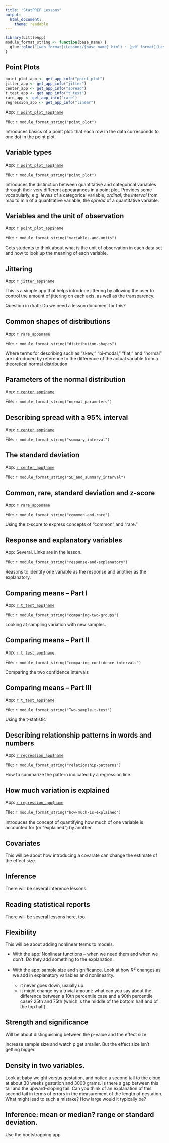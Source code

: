 ```yaml
---
title: "StatPREP Lessons"
output: 
  html_document:
    theme: readable
---
```


```r
library(LittleApp)
module_format_string <- function(base_name) {
  glue::glue("[web format](Lessons/{base_name}.html) : [pdf format](Lessons/{base_name}.pdf) : [word format](Lessons/{base_name}.docx) : [Rmd format](Lessons/{base_name}.Rmd)")
}
```

## Point Plots 

```r
point_plot_app <- get_app_info("point_plot")
jitter_app <- get_app_info("jitter")
center_app <- get_app_info("spread")
t_test_app <- get_app_info("t_test")
rare_app <- get_app_info("rare")
regression_app <- get_app_info("linear")
```

App: [`r point_plot_app$name`](`r point_plot_app$url`)

File: `r module_format_string("point_plot")`

Introduces basics of a point plot: that each row in the data corresponds to one dot in the point plot.

## Variable types

App: [`r point_plot_app$name`](`r point_plot_app$url`)

File: `r module_format_string("point_plot")`

Introduces the distinction between quantitative and categorical variables through their very different appearances in a point plot. Provides some vocabularly, e.g. *levels* of a categorical variable, *ordinal*, the *interval*  from max to min of a quantitative variable, the *spread* of a quantitative variable.

## Variables and the unit of observation

App: [`r point_plot_app$name`](`r point_plot_app$url`)

File: `r module_format_string("variables-and-units")`

Gets students to think about what is the unit of observation in each data set and how to look up the meaning of each variable.

## Jittering

App: [`r jitter_app$name`](`r jitter_app$url`)

This is a simple app that helps introduce jittering by allowing the user to control the amount of jittering on each axis, as well as the transparency.

Question in draft: Do we need a lesson document for this?

## Common shapes of distributions

App: [`r rare_app$name`](`r rare_app$url`)

File: `r module_format_string("distribution-shapes")`

Where terms for describing such as "skew," "bi-modal," "flat," and "normal" are introduced by reference to the difference of the actual variable from a theoretical normal distribution.

## Parameters of the normal distribution

App: [`r center_app$name`](`r center_app$url`)

File: `r module_format_string("normal_parameters")`

## Describing spread with a 95% interval

App: [`r center_app$name`](`r center_app$url`)

File: `r module_format_string("summary_interval")`

## The standard deviation

App: [`r center_app$name`](`r center_app$url`)

File: `r module_format_string("SD_and_summary_interval")`

## Common, rare, standard deviation and z-score

App: [`r rare_app$name`](`r rare_app$url`)

File: `r module_format_string("commmon-and-rare")`

Using the z-score to express concepts of "common" and "rare."

## Response and explanatory variables {#response_explanatory}

App: Several. Links are in the lesson.

File: `r module_format_string("response-and-explanatory")`

Reasons to identify one variable as the response and another as the explanatory.

## Comparing means --  Part I {#means_i}
 
App: [`r t_test_app$name`](`r t_test_app$url`)

File: `r module_format_string("comparing-two-groups")`


Looking at sampling variation with new samples.

## Comparing means --  Part II {#means_ii}

App: [`r t_test_app$name`](`r t_test_app$url`)

File: `r module_format_string("comparing-confidence-intervals")`


Comparing the two confidence intervals

## Comparing means --  Part III {#means_iii}

App: [`r t_test_app$name`](`r t_test_app$url`)

File: `r module_format_string("Two-sample-t-test")`

Using the t-statistic

## Describing relationship patterns in words and numbers {#relationship_patterns}

App: [`r regression_app$name`](`r regression_app$url`)

File: `r module_format_string("relationship-patterns")`

How to summarize the pattern indicated by a regression line.

## How much variation is explained

App: [`r regression_app$name`](`r regression_app$url`)

File: `r module_format_string("how-much-is-explained")`

Introduces the concept of quantifying how much of one variable is accounted for (or "explained") by another.

## Covariates

This will be about how introducing a covarate can change the estimate of the effect size.

## Inference

There will be several inference lessons

## Reading statistical reports

There will be several lessons here, too.

## Flexibility

This will  be about adding nonlinear terms to models.

- With the app: Nonlinear functions -- when we need them and when we don't. Do they add something to the explanation.

- With  the app: sample size and significance. Look at how $R^2$ changes as we add in  explanatory variables and nonlinearity.
    - it never goes down, usually  up.
    - it might change by a trivial amount: what can you say  about the difference between a 10th percentile case and a 90th percentile case? 25th  and 75th (which is the middle of the bottom half and of the top half).

## Strength and significance

Will be about distinguishing between the p-value and the effect size.

Increase sample size and watch  p get smaller. But the effect size isn't getting bigger.

## Density in two variables. 

Look at baby weight versus gestation, and notice a second tail to the cloud at about 30 weeks gestation and 3000 grams. Is there a gap between this tail and the upward-sloping tail. Can you think of an explanation of this second tail in terms of errors in the measurement of the length of gestation. What might lead to such a mistake? How large would it typically be?



## Inference: mean or median? range or standard deviation.

Use the bootstrapping app


